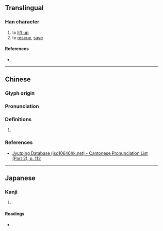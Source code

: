 {{character info}}
==Translingual==

===Han character===
{{Han char|rn=64|rad=手|as=04|sn=7|four=|canj=QHT|ids=⿰扌升}}

# to [[lift up]]
# to [[rescue]], [[save]]

====References====
* {{Han ref|kx=0421.040|dkj=11879|dj=0768.050|hdz=31838.020|uh=628D|ud=25229}}

----

==Chinese==
{{zh-forms}}

===Glyph origin===
{{Han etym}}

===Pronunciation===
{{zh-pron
|m=zhěng,wàn
|c=sing1
|mc=y
|oc=y
|cat=
}}

===Definitions===
{{zh-hanzi}}

# {{rfdef|zh}}

===References===
* [http://www.iso10646hk.net/jp/document/download.jsp Jyutping Database (iso10646hk.net) - Cantonese Pronunciation List (Part 2), p. 112]

----

==Japanese==

===Kanji===
{{ja-kanji|grade=|rs=手04}}

# {{rfdef|ja|sort=手04}}

====Readings====
* {{ja-readings|on=しょう,じょう|kun=あげる,ぬく,ずく-う,とる}}